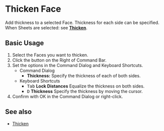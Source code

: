 
# Thicken Face

<Reference shortcut="" command="Thicken Face" button="Right of Command Bar"  buttonIcon="button-thicken"/>

Add thickness to a selected Face. Thickness for each side can be specified.<br />
When Sheets are selected: see [**Thicken**](thicken).

## Basic Usage

1. Select the Faces you want to thicken.
2. Click the button <ButtonIcon type="button-thicken" /> on the Right of Command Bar.
3. Set the options in the Command Dialog and Keyboard Shortcuts.
    - <Kst>Command Dialog</Kst>
        - **Thickness:** Specify the thickness of each of both sides.
    - <Kst>Keyboard Shortcuts</Kst>        
        - <kbd>Tab</kbd> **Lock Distances** Equalize the thickness on both sides.
        - <kbd>D</kbd> **Thickness** Specify the thickness by moving the cursor.
4. Confirm with OK in the Command Dialog or right-click.

## See also
- [Thicken](thicken)